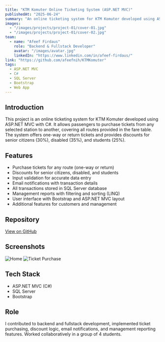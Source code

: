 ```yaml
---
title: "KTM Komuter Online Ticketing System (ASP.NET MVC)"
publishedAt: "2025-06-24"
summary: "An online ticketing system for KTM Komuter developed using ASP.NET MVC and C#. Passengers can purchase tickets, receive discounts, and management can generate reports."
images:
  - "/images/projects/project-01/cover-01.jpg"
  - "/images/projects/project-01/cover-02.jpg"
team:
  - name: "Afeef Firdaus"
    role: "Backend & Fullstack Developer"
    avatar: "/images/avatar.jpg"
    linkedIn: "https://www.linkedin.com/in/afeef-firdaus/"
link: "https://github.com/afeefnih/KTMKomuter"
tags:
  - ASP.NET MVC
  - C#
  - SQL Server
  - Bootstrap
  - Web App
---
```


## Introduction
This project is an online ticketing system for KTM Komuter developed using ASP.NET MVC with C#. It allows passengers to purchase tickets from any selected station to another, covering all routes provided in the fare table. The system offers one-way or return tickets and provides discounts for senior citizens (30%), disabled (35%), and students (25%).

## Features
- Purchase tickets for any route (one-way or return)
- Discounts for senior citizens, disabled, and students
- Input validation for accurate data entry
- Email notifications with transaction details
- All transactions stored in SQL Server database
- Management reports with filtering and sorting (LINQ)
- User interface with Bootstrap and ASP.NET MVC layout
- Additional features for customers and management

## Repository
[View on GitHub](https://github.com/afeefnih/KTMKomuter)

## Screenshots
![Home](/images/projects/project-01/cover-01.jpg)
![Ticket Purchase](/images/projects/project-01/cover-02.jpg)

## Tech Stack
- ASP.NET MVC (C#)
- SQL Server
- Bootstrap

## Role
I contributed to backend and fullstack development, implemented ticket purchasing, discount logic, email notifications, and management reporting features. Worked collaboratively in a group of 4 students.
